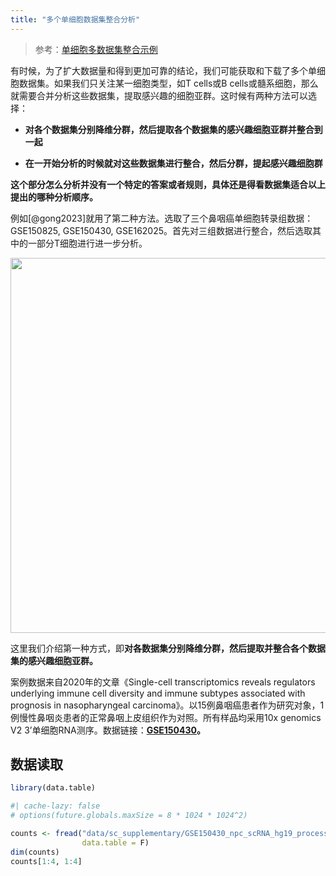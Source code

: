 ```yaml
---
title: "多个单细胞数据集整合分析"
---
```


> 参考：[单细胞多数据集整合示例](https://mp.weixin.qq.com/s/51PtUi7ZKp1nbrFGElU74A)

有时候，为了扩大数据量和得到更加可靠的结论，我们可能获取和下载了多个单细胞数据集。如果我们只关注某一细胞类型，如T cells或B cells或髓系细胞，那么就需要合并分析这些数据集，提取感兴趣的细胞亚群。这时候有两种方法可以选择：

-   **对各个数据集分别降维分群，然后提取各个数据集的感兴趣细胞亚群并整合到一起**

-   **在一开始分析的时候就对这些数据集进行整合，然后分群，提起感兴趣细胞群**

**这个部分怎么分析并没有一个特定的答案或者规则，具体还是得看数据集适合以上提出的哪种分析顺序。**

例如[@gong2023]就用了第二种方法。选取了三个鼻咽癌单细胞转录组数据： GSE150825, GSE150430, GSE162025。首先对三组数据进行整合，然后选取其中的一部分T细胞进行进一步分析。

![](images/截屏2024-01-10%2012.00.48.png){width="600"}

这里我们介绍第一种方式，即**对各数据集分别降维分群，然后提取并整合各个数据集的感兴趣细胞亚群。**

案例数据来自2020年的文章《Single-cell transcriptomics reveals regulators underlying immune cell diversity and immune subtypes associated with prognosis in nasopharyngeal carcinoma》。以15例鼻咽癌患者作为研究对象，1例慢性鼻咽炎患者的正常鼻咽上皮组织作为对照。所有样品均采用10x genomics V2 3'单细胞RNA测序。数据链接：[**GSE150430**](https://www.ncbi.nlm.nih.gov/geo/query/acc.cgi?acc=GSE150430)**。**

## 数据读取

```r
library(data.table)
```

```r
#| cache-lazy: false
# options(future.globals.maxSize = 8 * 1024 * 1024^2)

counts <- fread("data/sc_supplementary/GSE150430_npc_scRNA_hg19_processed_data.txt", 
                data.table = F)
dim(counts)
counts[1:4, 1:4]
```
